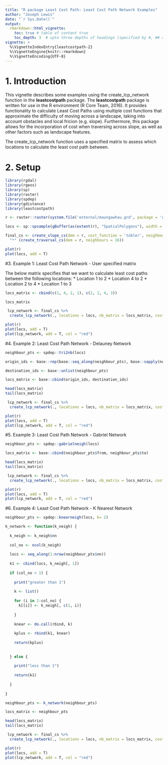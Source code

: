 ```yaml
---
title: "R package Least Cost Path: Least Cost Path Network Examples"
author: "Joseph Lewis"
date: "`r Sys.Date()`"
output:
  rmarkdown::html_vignette:
    toc: true # table of content true
    toc_depth: 3  # upto three depths of headings (specified by #, ## and ###)
vignette: >
  %\VignetteIndexEntry{leastcostpath-2}
  %\VignetteEngine{knitr::rmarkdown}
  %\VignetteEncoding{UTF-8}
---
```


# 1. Introduction

This vignette describes some examples using the create_lcp_network function in the <b>leastcostpath</b> package. The <b>leastcostpath</b> package is written for use in the R environment (R Core Team, 2016). It provides functionality to calculate Least Cost Paths using multiple cost functions that approximate the difficulty of moving across a landscape, taking into account obstacles and local fricion (e.g. slope). Furthermore, this package allows for the incorporation of cost when traversing across slope, as well as other factors such as landscape features. 

The create_lcp_network function uses a specified matrix to assess which locations to calculate the least cost path between. 

# 2. Setup

```r
library(rgdal)
library(rgeos)
library(sp)
library(raster)
library(spdep)
library(gdistance)
library(leastcostpath)
```

```r
r <- raster::raster(system.file('external/maungawhau.grd', package = 'gdistance'))

locs <- sp::spsample(gBuffer(as(extent(r), "SpatialPolygons"), width = -100),n=50,'random')

final_cs <- create_slope_cs(dem = r, cost_function = 'tobler', neighbours = 16) %>%
  "*" (create_traversal_cs(dem = r, neighbours = 16))

plot(r)
plot(locs, add = T)
```

#3. Example 1: Least Cost Path Network - User specified matrix

The below matrix specifies that we want to calculate least cost paths between the following locations:
* Location 1 to 2
* Location 4 to 2
* Location 2 to 4
* Location 1 to 3

```r
locs_matrix <- cbind(c(1, 4, 2, 1), c(2, 2, 4, 3))

locs_matrix

```

```r
 lcp_network <- final_cs %>%
  create_lcp_network(., locations = locs, nb_matrix = locs_matrix, cost_distance = FALSE, parallel = FALSE)

plot(r)
plot(locs, add = T)
plot(lcp_network, add = T, col = "red")
```

#4. Example 2: Least Cost Path Network - Delauney Network

```r
neighbour_pts <- spdep::tri2nb(locs)

origin_ids <- base::rep(base::seq_along(neighbour_pts), base::sapply(neighbour_pts, function(x) base::length(x)))

destination_ids <- base::unlist(neighbour_pts)

locs_matrix <- base::cbind(origin_ids, destination_ids)

head(locs_matrix)
tail(locs_matrix)

```

```r
 lcp_network <- final_cs %>%
  create_lcp_network(., locations = locs, nb_matrix = locs_matrix, cost_distance = FALSE, parallel = FALSE)

plot(r)
plot(locs, add = T)
plot(lcp_network, add = T, col = "red")
```

#5. Example 3: Least Cost Path Network - Gabriel Network

```r
neighbour_pts <- spdep::gabrielneigh(locs)

locs_matrix <- base::cbind(neighbour_pts$from, neighbour_pts$to)

head(locs_matrix)
tail(locs_matrix)

```

```r
 lcp_network <- final_cs %>%
  create_lcp_network(., locations = locs, nb_matrix = locs_matrix, cost_distance = FALSE, parallel = FALSE)

plot(r)
plot(locs, add = T)
plot(lcp_network, add = T, col = "red")
```

#6. Example 4: Least Cost Path Network - K Nearest Network

```r
neighbour_pts <- spdep::knearneigh(locs, k= 2)

k_network <- function(k_neigh) {
  
  k_neigh <- k_neigh$nn
  
  col_no <- ncol(k_neigh)
  
  locs <- seq_along(1:nrow(neighbour_pts$nn))
  
  k1 <- cbind(locs, k_neigh[, 1])
  
  if (col_no > 1) {
    
    print("greater than 1")
    
    k <- list()
    
    for (i in 2:col_no) {
      k[[i]] <- k_neigh[, c(1, i)]
      
    }
    
    knear <- do.call(rbind, k)
    
    kplus <- rbind(k1, knear)
    
    return(kplus)
    
    
  } else {
    
    print("less than 1")
    
    return(k1)
    
  }
  
}

neighbour_pts <- k_network(neighbour_pts)

locs_matrix <- neighbour_pts

head(locs_matrix)
tail(locs_matrix)

```

```r
 lcp_network <- final_cs %>%
  create_lcp_network(., locations = locs, nb_matrix = locs_matrix, cost_distance = FALSE, parallel = FALSE)

plot(r)
plot(locs, add = T)
plot(lcp_network, add = T, col = "red")
```
